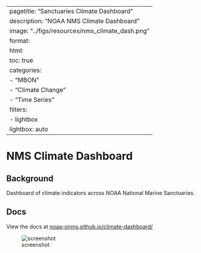 
---
pagetitle: "Sanctuaries Climate Dashboard"
description: "NOAA NMS Climate Dashboard"
image: "../figs/resources/nms_climate_dash.png"
format: 
  html: 
    toc: true
categories: 
   - "MBON"
   - "Climate Change"
   - "Time Series"
filters:
   - lightbox
lightbox: auto
---

# NMS Climate Dashboard {.unnumbered}

## Background

Dashboard of climate indicators across NOAA National Marine Sanctuaries.

## Docs

View the docs at [noaa-onms.github.io/climate-dashboard/
](https://noaa-onms.github.io/climate-dashboard/
){target="_blank"}

![screenshot](../figs/resources/nms_climate_dash.png)

